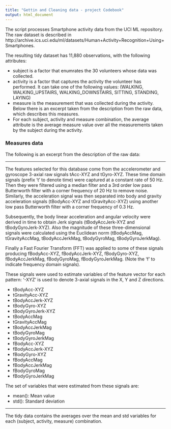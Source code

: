 ```yaml
---
title: "Gettin and Cleaning data - project Codebook"
output: html_document
---
```


The script processes Smartphone activity data from the UCI ML repository. The raw dataset is described in http://archive.ics.uci.edu/ml/datasets/Human+Activity+Recognition+Using+Smartphones.

The resulting tidy dataset has 11,880 observations, with the following attributes:

* subject is a factor that enumrates the 30 volunteers whose data was collected.
* activity is a factor that captures the activity the volunteer has performed. It can take one of the following values: (WALKING, WALKING_UPSTAIRS, WALKING_DOWNSTAIRS, SITTING, STANDING, LAYING)
* measure is the measurement that was collected during the activity. Below there is an excerpt taken from the description from the raw data, which describes this measures. 
* For each subject, activity and measure combination, the average attribute is the average measure value over all the measurements taken by the subject during the activity.

### Measures data

The following is an excerpt from the description of the raw data:

________
The features selected for this database come from the accelerometer and gyroscope 3-axial raw signals tAcc-XYZ and tGyro-XYZ. These time domain signals (prefix 't' to denote time) were captured at a constant rate of 50 Hz. Then they were filtered using a median filter and a 3rd order low pass Butterworth filter with a corner frequency of 20 Hz to remove noise. Similarly, the acceleration signal was then separated into body and gravity acceleration signals (tBodyAcc-XYZ and tGravityAcc-XYZ) using another low pass Butterworth filter with a corner frequency of 0.3 Hz.

Subsequently, the body linear acceleration and angular velocity were derived in time to obtain Jerk signals (tBodyAccJerk-XYZ and tBodyGyroJerk-XYZ). Also the magnitude of these three-dimensional signals were calculated using the Euclidean norm (tBodyAccMag, tGravityAccMag, tBodyAccJerkMag, tBodyGyroMag, tBodyGyroJerkMag).

Finally a Fast Fourier Transform (FFT) was applied to some of these signals producing fBodyAcc-XYZ, fBodyAccJerk-XYZ, fBodyGyro-XYZ, fBodyAccJerkMag, fBodyGyroMag, fBodyGyroJerkMag. (Note the 'f' to indicate frequency domain signals).

These signals were used to estimate variables of the feature vector for each pattern:
'-XYZ' is used to denote 3-axial signals in the X, Y and Z directions.

* tBodyAcc-XYZ
* tGravityAcc-XYZ
* tBodyAccJerk-XYZ
* tBodyGyro-XYZ
* tBodyGyroJerk-XYZ
* tBodyAccMag
* tGravityAccMag
* tBodyAccJerkMag
* tBodyGyroMag
* tBodyGyroJerkMag
* fBodyAcc-XYZ
* fBodyAccJerk-XYZ
* fBodyGyro-XYZ
* fBodyAccMag
* fBodyAccJerkMag
* fBodyGyroMag
* fBodyGyroJerkMag

The set of variables that were estimated from these signals are:

* mean(): Mean value
* std(): Standard deviation

________

The tidy data contains the averages over the mean and std variables for each (subject, activity, measure) combination.